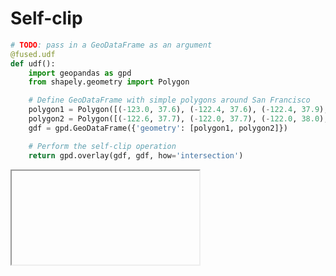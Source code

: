 # Self-clip

```python
# TODO: pass in a GeoDataFrame as an argument
@fused.udf
def udf():
    import geopandas as gpd
    from shapely.geometry import Polygon

    # Define GeoDataFrame with simple polygons around San Francisco
    polygon1 = Polygon([(-123.0, 37.6), (-122.4, 37.6), (-122.4, 37.9), (-123.0, 37.9)])
    polygon2 = Polygon([(-122.6, 37.7), (-122.0, 37.7), (-122.0, 38.0), (-122.6, 38.0)])
    gdf = gpd.GeoDataFrame({'geometry': [polygon1, polygon2]})

    # Perform the self-clip operation
    return gpd.overlay(gdf, gdf, how='intersection')
```


<Iframe
  id="self-clip"
  url="https://staging.fused.io/workbench#app/s/aH4sIAAAAAAAAA3VSTY%2FaMBD9K5F7ASlACAQcpJy20kpVb5V6IavIxJNgYWyvbdjNVv3vHQeWL20nlvLmvRnPjDx%2FSK05kBURe6Otj1rQhinOXISnNbxUZ8F0HOpdYA3fXVjnLbC9FD4Izl%2F45uCAV8yYUoXP%2BbEXXsKgJE9SmJIMA8ubqLhGju1BoT7Pc0ppRtOsaaZsscln8yyZJQusvswTaHi2nOV0w7KUZlO2mc9y4DTNac1ovkmS5ny3VG0cSeaxwmA0TdNxFkez5XjRi9%2BiJ2zbQ7Rnpm%2FuNFxVb5n1g1JFaDjl%2BDuSZzcYRlfOdxKKkiDe6PfVZNITbnLyJ5zZ3eiYlyS%2BpgklvGCyOgp4w3ysW4TLf6P7K3g3FYJh08IfOBQI4gdJq%2Fas4Xj32ofW%2B4I%2BkEb4elskN%2BzwBkvWgXXF%2BiEHe%2FsZlIe%2BgpXkGfQPp1UfcDflp3HmWcGbL5QWfNUIKataS22LdZrhm6ThXZI4osnLf1KkUHCfgucxeHh1PyWkhiQmFl4PwsIelHdktSaXBT9r4HyA78xa1iHomJX4O21EDxqp3%2FrNQK%2B1zGyP4gPhZfVHrAby8vcf73Gwh0oDAAA%3D"
/>
